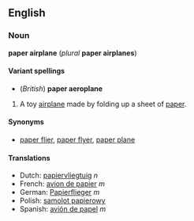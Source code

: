 <!-- If you edit this page, please also edit "paper aeroplane" to keep these two pages in synch-->


==English==
===Noun===
'''paper airplane''' (''plural'' '''paper airplanes''')

====Variant spellings====
*(''British'') '''paper aeroplane'''

# A toy [[airplane]] made by folding up a sheet of [[paper]].

====Synonyms====
*[[paper flier]], [[paper flyer]], [[paper plane]]

====Translations====
*Dutch: [[papiervliegtuig]] ''n''
*French: [[avion de papier]] ''m''
*German: [[Papierflieger]] ''m''
*Polish: [[samolot papierowy]]
*Spanish: [[avión de papel]] ''m''


<!-- If you edit this page, please also edit "paper aeroplane" to keep these two pages in synch-->